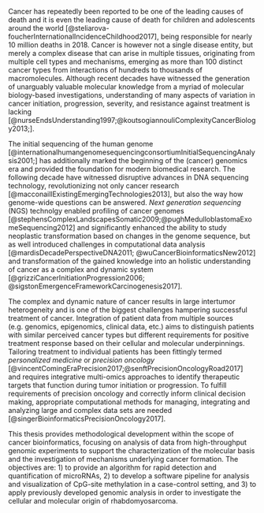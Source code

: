 Cancer has repeatedly been reported to be one of the leading causes of death and it is even the leading cause of death for children and adolescents around the world [@steliarova-foucherInternationalIncidenceChildhood2017], being responsible for nearly 10 million deaths in 2018. Cancer is however not a single disease entity, but merely a complex disease that can arise in multiple tissues, originating from multiple cell types and mechanisms, emerging as more than 100 distinct cancer types from interactions of hundreds to thousands of macromolecules. Although recent decades have witnessed the generation of unarguably valuable molecular knowledge from a myriad of molecular biology-based investigations, understanding of many aspects of variation in cancer initiation, progression, severity, and resistance against treatment is lacking [@nurseEndsUnderstanding1997;@koutsogiannouliComplexityCancerBiology2013;]. 

The initial sequencing of the human genome [@internationalhumangenomesequencingconsortiumInitialSequencingAnalysis2001;] has additionally marked the beginning of the (cancer) genomics era and provided the foundation for modern biomedical research. The following decade have witnessed disruptive advances in DNA sequencing technology, revolutionizing not only cancer research [@macconaillExistingEmergingTechnologies2013], but also the way how genome-wide questions can be answered. *Next generation sequencing* (NGS) technolgy enabled profiling of cancer genomes [@stephensComplexLandscapesSomatic2009;@pughMedulloblastomaExomeSequencing2012] and significantly enhanced the ability to study neoplastic transformation based on changes in the genome sequence, but as well introduced challenges in computational data analysis [@mardisDecadePerspectiveDNA2011; @wuCancerBioinformaticsNew2012] and transformation of the gained knowledge into an holistic understanding of cancer as a complex and dynamic system [@grizziCancerInitiationProgression2006; @sigstonEmergenceFrameworkCarcinogenesis2017].

The complex and dynamic nature of cancer results in large intertumor heterogeneity and is one of the biggest challenges hampering successful treatment of cancer. Integration of patient data from multiple sources (e.g. genomics, epigenomics, clinical data, etc.) aims to distinguish patients with similar perceived cancer types but different requirements for positive treatment response based on their cellular and molecular underpinnings. Tailoring treatment to individual patients has been fittingly termed *personalized medicine* or *precision oncology* [@vincentComingEraPrecision2017;@senftPrecisionOncologyRoad2017] and requires integrative multi-omics approaches to identify therapeutic targets that function during tumor initiation or progression. To fulfill requirements of precision oncology and correctly inform clinical decision making, appropriate computational methods for managing, integrating and analyzing large and complex data sets are needed [@singerBioinformaticsPrecisionOncology2017].

This thesis provides methodological development within the scope of cancer bioinformatics, focusing on analysis of data from high-throughput genomic experiments to support the characterization of the molecular basis and the investigation of mechanisms underlying cancer formation. The objectives are: 1) to provide an algorithm for rapid detection and quantification of microRNAs, 2) to develop a software pipeline for analysis and visualization of CpG-site methylation in a case-control setting, and 3) to apply previously developed genomic analysis in order to investigate the cellular and molecular origin of rhabdomyosarcoma.
